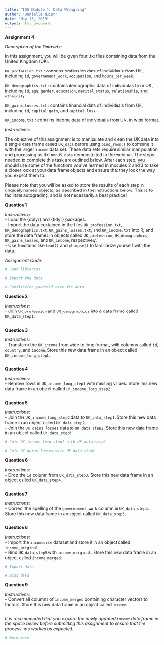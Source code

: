 ```yaml
---
title: "IDS Module 4: Data Wrangling"
author: "Danielle Quinn"
date: "May 13, 2019"
output: html_document
---
```


**Assignment 4**  

*Description of the Datasets:*  

In this assignment, you will be given four .txt files containing data from the United Kingdom (UK).  

`UK_profession.txt` : contains profession data of individuals from UK, including `id`, `governement_work`, `occupation`, and `hours_per_week`.  

`UK_demographics.txt` : contains demographic data of individulas from UK, including `id`, `age`, `gender`, `education`, `marital_status`, `relationship`, and `ethnicity`.  

`UK_gains_losses.txt` : contains financial data of individuals from UK, including `id`, `capital_gain`, and `capital_loss`.  

`UK_income.txt` : contains income data of individuals from UK, in wide format.  

*Instructions:*  

The objective of this assignment is to manipulate and clean the UK data into a single data frame called `UK_data` before using `bind_rows()` to combine it with the larger `income` data set. These data sets require similar manipulation and processing as the `nonUS_data` demonstrated in the webinar. The steps needed to complete this task are outlined below. After each step, you should use some of the functions you've learned in modules 2 and 3 to take a closer look at your data frame objects and ensure that they look the way you expect them to.  

Please note that you will be asked to store the results of each step in unqiuely named objects, as described in the instructions below. This is to facilitate autograding, and is not necessarily a best practice!  
    
**Question 1**  

*Instructions:*  
-  Load the {dplyr} and {tidyr} packages.  
- Import the data contained in the files `UK_profession.txt`, `UK_demographics.txt`, `UK_gains_losses.txt`, and `UK_income.txt` into R, and store the data frames in objects called `UK_profession`, `UK_demographics`, `UK_gains_losses`, and `UK_income`, respectively.  
- Use functions like `head()` and `glimpse()` to familiarize yourself with the data.  

*Assignment Code:*  
```r
# Load libraries

# Import the data

# Familiarize yourself with the data

```

**Question 2**  

*Instructions:*  
-  Join `UK_profession` and `UK_demographics` into a data frame called `UK_data_step1`.  

```r

```

**Question 3**  

*Instructions:*  
- Transform the `UK_income` from wide to long format, with columns called `id`, `country`, and `income`. Store this new data frame in an object called `UK_income_long_step1`.   

```r

```

**Question 4**  

*Instructions:*  
- Remove rows in `UK_income_long_step1` with missing values. Store this new data frame in an object called `UK_income_long_step2`.  

```r

```

**Question 5**  

*Instructions:*  
- Join the `UK_income_long_step2` data to `UK_data_step1`. Store this new data frame in an object called `UK_data_step2`.   
- Join the `UK_gains_losses` data to `UK_data_step2`. Store this new data frame in an object called `UK_data_step3`.  

```r
# Join UK_income_long_step2 with UK_data_step1

# Join UK_gains_losses with UK_data_step2

```

**Question 6**  

*Instructions:*  
- Drop the `id` column from `UK_data_step3`. Store this new data frame in an object called `UK_data_step4`.  

```r

```

**Question 7**  

*Instructions:*  
- Correct the spelling of the `governement_work` column in `UK_data_step4`. Store this new data frame in an object called `UK_data_step5`.    

```r

```

**Question 8**  

*Instructions:*  
- Import the `income.csv` dataset and store it in an object called `income_original`.  
- Bind `UK_data_step5` with `income_original`.  Store this new data frame in an object called `income_merged`.  

```r
# Import data

# Bind data

```

**Question 9**  

*Instructions:*  
- Convert all columns of `income_merged` containing character vectors to factors. Store this new data frame in an object called `income`.  

```r

```

*It is recommended that you explore the newly updated `income` data frame in the space below before submitting this assignment to ensure that the process has worked as expected.*  

```r
# Workspace

```
